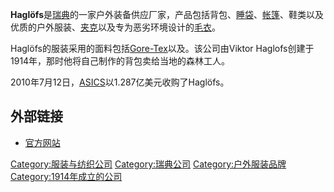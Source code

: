 {{orphan|time=2016-04-30T17:56:09+00:00}}
{{Infobox company
|name = ASICS Corporation
|logo = Haglöfs Logo.svg
|logo_size = 130px
|founder = Wiktor Haglöf
|location = 瑞典
|parent = [[ASICS|ASICS]]
|industry = 戶外用品
|products = 戶外服裝、鞋類
|area_served = 全球
|num_employees = 200+
|founded = {{start date and age|1914}}
|website = {{URL|http://www.haglofs.se}}
}}

'''Haglöfs'''是[[瑞典|瑞典]]的一家户外装备供应厂家，产品包括背包、[[睡袋|睡袋]]、[[帐篷|帐篷]]、鞋类以及优质的户外服装、[[夹克|夹克]]以及专为恶劣环境设计的[[毛衣|毛衣]]。

Haglöfs的服装采用的面料包括[[Gore-Tex|Gore-Tex]]以及{{le|Windstopper}}。该公司由Viktor Haglofs创建于1914年，那时他将自己制作的背包卖给当地的森林工人。

2010年7月12日，[[ASICS|ASICS]]以1.287亿美元收购了Haglöfs。

== 外部链接 ==
* [http://www.haglofs.se/ 官方网站]{{Wayback|url=http://www.haglofs.se/ |date=20070116102628 }}

[[Category:服装与纺织公司|Category:服装与纺织公司]]
[[Category:瑞典公司|Category:瑞典公司]]
[[Category:户外服装品牌|Category:户外服装品牌]]
[[Category:1914年成立的公司|Category:1914年成立的公司]]

{{company-stub}}